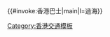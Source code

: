 <includeonly>{{#invoke:香港巴士|main|l=過海}}</includeonly><noinclude>
{{Documentation}}
[[Category:香港交通模板]]
</noinclude>